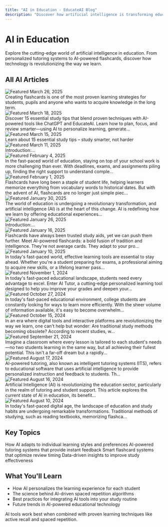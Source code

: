 ```yaml
---
title: "AI in Education - EducateAI Blog"
description: "Discover how artificial intelligence is transforming education, personalized learning, and study techniques"
---
```


# AI in Education

Explore the cutting-edge world of artificial intelligence in education. From personalized tutoring systems to AI-powered flashcards, discover how technology is revolutionizing the way we learn.

## All AI Articles

<CardGroup cols={2}>
  <Card title="How to Create Flashcards: Modern Methods, Tips & Tools for Effective Learning" href="/blog/ai/how-to-create-flashcards-modern-methods-tips-tools-for-effective-learning" icon="cards-blank">
    <div style={{display: 'flex', alignItems: 'center', gap: '12px', marginBottom: '8px'}}>
      <img src="/images/blog/photo-1742199009963-c028d0c5a603.jpg" alt="Featured" style={{width: '60px', height: '40px', objectFit: 'cover', borderRadius: '4px'}} />
      <span style={{fontSize: '12px', color: '#666'}}>March 26, 2025</span>
    </div>
    Creating flashcards is one of the most proven learning strategies for students, pupils and anyone who wants to acquire knowledge in the long term.
  </Card>
  
  <Card title="AI-Powered Study Tips: How to Use AI Tools to Learn Faster" href="/blog/ai/ai-powered-study-tips-how-to-use-ai-tools-to-learn-faster" icon="bolt">
    <div style={{display: 'flex', alignItems: 'center', gap: '12px', marginBottom: '8px'}}>
      <img src="/images/blog/photo-1585661417298-8236a5f449aa.jpg" alt="Featured" style={{width: '60px', height: '40px', objectFit: 'cover', borderRadius: '4px'}} />
      <span style={{fontSize: '12px', color: '#666'}}>March 18, 2025</span>
    </div>
    Discover 15 essential study tips that blend proven techniques with AI-powered tools like ChatGPT and EducateAI. Learn how to plan, focus, and review smarter—using AI to personalize learning, generate...
  </Card>
  
  <Card title="15 Essential Study Tips – Study Smarter, Not Harder" href="/blog/ai/15-essential-study-tips-study-smarter-not-harder" icon="lightbulb">
    <div style={{display: 'flex', alignItems: 'center', gap: '12px', marginBottom: '8px'}}>
      <img src="/images/blog/photo-1616400619175-5beda3a17896.jpg" alt="Featured" style={{width: '60px', height: '40px', objectFit: 'cover', borderRadius: '4px'}} />
      <span style={{fontSize: '12px', color: '#666'}}>March 15, 2025</span>
    </div>
    Learn about 15 essential study tips – study smarter, not harder
  </Card>
  
  <Card title="The Importance of Context in AI-Powered Education" href="/blog/ai/the-importance-of-context-in-ai-powered-education" icon="brain">
    <div style={{display: 'flex', alignItems: 'center', gap: '12px', marginBottom: '8px'}}>
      <img src="/images/blog/photo-1717501217941-ea11df0605f2.jpg" alt="Featured" style={{width: '60px', height: '40px', objectFit: 'cover', borderRadius: '4px'}} />
      <span style={{fontSize: '12px', color: '#666'}}>March 11, 2025</span>
    </div>
    Introduction:...
  </Card>
  
  <Card title="How Tutor AI Powers Personalized Learning for Students" href="/blog/ai/how-tutor-ai-powers-personalized-learning-for-students" icon="graduation-cap">
    <div style={{display: 'flex', alignItems: 'center', gap: '12px', marginBottom: '8px'}}>
      <img src="/images/blog/photo-1580582932707-520aed937b7b.jpg" alt="Featured" style={{width: '60px', height: '40px', objectFit: 'cover', borderRadius: '4px'}} />
      <span style={{fontSize: '12px', color: '#666'}}>February 4, 2025</span>
    </div>
    In the fast-paced world of education, staying on top of your school work is more challenging than ever. With deadlines, exams, and assignments piling up, finding the right support to understand comple...
  </Card>
  
  <Card title="Why AI Flashcards Are the Future of Study Habits" href="/blog/ai/why-ai-flashcards-are-the-future-of-study-habits" icon="cards-blank">
    <div style={{display: 'flex', alignItems: 'center', gap: '12px', marginBottom: '8px'}}>
      <img src="/images/blog/photo-1516321318423-f06f85e504b3.jpg" alt="Featured" style={{width: '60px', height: '40px', objectFit: 'cover', borderRadius: '4px'}} />
      <span style={{fontSize: '12px', color: '#666'}}>February 1, 2025</span>
    </div>
    Flashcards have long been a staple of student life, helping learners memorize everything from vocabulary words to historical dates. But with the advent of AI, flashcards are no longer just simple piec...
  </Card>
  
  <Card title="The Role of AI in Personalized Learning Paths: A Guide for Students" href="/blog/ai/the-role-of-ai-in-personalized-learning-paths-a-guide-for-students" icon="route">
    <div style={{display: 'flex', alignItems: 'center', gap: '12px', marginBottom: '8px'}}>
      <img src="/images/blog/photo-1523050854058-8df90110c9f1.jpg" alt="Featured" style={{width: '60px', height: '40px', objectFit: 'cover', borderRadius: '4px'}} />
      <span style={{fontSize: '12px', color: '#666'}}>January 30, 2025</span>
    </div>
    The world of education is undergoing a revolutionary transformation, and artificial intelligence (AI) is at the heart of this change. AI is redefining how we learn by offering educational experiences...
  </Card>
  
  <Card title="EducateAi vs. Human Tutors: How to Choose Your Best Study Partner" href="/blog/ai/educateai-vs-human-tutors-how-to-choose-your-best-study-partner" icon="user-vs-user">
    <div style={{display: 'flex', alignItems: 'center', gap: '12px', marginBottom: '8px'}}>
      <img src="/images/blog/photo-1484807352052-23338990c6c6.jpg" alt="Featured" style={{width: '60px', height: '40px', objectFit: 'cover', borderRadius: '4px'}} />
      <span style={{fontSize: '12px', color: '#666'}}>January 26, 2025</span>
    </div>
    Introduction:...
  </Card>
  
  <Card title="AI-Powered Flashcard System: Your Path to Smarter Study" href="/blog/ai/ai-powered-flashcard-system-your-path-to-smarter-study" icon="cards-blank">
    <div style={{display: 'flex', alignItems: 'center', gap: '12px', marginBottom: '8px'}}>
      <img src="/images/blog/photo-1542908371-3d8e22825a4f.jpg" alt="Featured" style={{width: '60px', height: '40px', objectFit: 'cover', borderRadius: '4px'}} />
      <span style={{fontSize: '12px', color: '#666'}}>January 16, 2025</span>
    </div>
    Flashcards have always been trusted study aids, yet we can push them further. Meet AI-powered flashcards: a bold fusion of tradition and intelligence. They're not average cards. They adapt to your pro...
  </Card>
  
  <Card title="Get Started with EducateAi's AI-Powered Flashcard System" href="/blog/ai/get-started-with-educateais-ai-powered-flashcard-system" icon="play">
    <div style={{display: 'flex', alignItems: 'center', gap: '12px', marginBottom: '8px'}}>
      <img src="/images/blog/photo-1535891519950-1746bb40da66.jpg" alt="Featured" style={{width: '60px', height: '40px', objectFit: 'cover', borderRadius: '4px'}} />
      <span style={{fontSize: '12px', color: '#666'}}>January 10, 2025</span>
    </div>
    In today's fast-paced world, effective learning tools are essential to stay ahead. Whether you're a student preparing for exams, a professional aiming to acquire new skills, or a lifelong learner pass...
  </Card>
  
  <Card title="Get Better Grades with Tutor AI: Your Personal Learning Companion" href="/blog/ai/get-better-grades-with-tutor-ai-your-personal-learning-companion" icon="chart-line-up">
    <div style={{display: 'flex', alignItems: 'center', gap: '12px', marginBottom: '8px'}}>
      <img src="/images/blog/photo-1498079022511-d15614cb1c02.jpg" alt="Featured" style={{width: '60px', height: '40px', objectFit: 'cover', borderRadius: '4px'}} />
      <span style={{fontSize: '12px', color: '#666'}}>November 1, 2024</span>
    </div>
    In today's fast-paced educational landscape, students need every advantage to excel. Enter AI Tutor, a cutting-edge personalized learning tool designed to help you improve your grades and deepen your...
  </Card>
  
  <Card title="The Power of AI and Knowledge Bases: Transforming How College Students Learn" href="/blog/ai/the-power-of-ai-and-knowledge-bases-transforming-how-college-students-learn" icon="database">
    <div style={{display: 'flex', alignItems: 'center', gap: '12px', marginBottom: '8px'}}>
      <img src="/images/blog/photo-1557234201-53779717b2d8.jpg" alt="Featured" style={{width: '60px', height: '40px', objectFit: 'cover', borderRadius: '4px'}} />
      <span style={{fontSize: '12px', color: '#666'}}>October 27, 2024</span>
    </div>
    In today's fast-paced educational environment, college students are constantly looking for ways to learn more efficiently. With the sheer volume of information available, it's easy to become overwhelm...
  </Card>
  
  <Card title="Traditional Study Methods: Are They Still Effective in Today's Learning Environment?" href="/blog/ai/traditional-study-methods-are-they-still-effective-in-todays-learning-environment" icon="question">
    <div style={{display: 'flex', alignItems: 'center', gap: '12px', marginBottom: '8px'}}>
      <img src="/images/blog/photo-1471107191679-f26174d2d41e.jpg" alt="Featured" style={{width: '60px', height: '40px', objectFit: 'cover', borderRadius: '4px'}} />
      <span style={{fontSize: '12px', color: '#666'}}>October 15, 2024</span>
    </div>
    In an era where digital tools and interactive platforms are revolutionizing the way we learn, one can't help but wonder: Are traditional study methods becoming obsolete? According to recent studies, w...
  </Card>
  
  <Card title="Why AI is Revolutionizing Education: The Future of Learning" href="/blog/ai/why-ai-is-revolutionizing-education-the-future-of-learning" icon="sparkles">
    <div style={{display: 'flex', alignItems: 'center', gap: '12px', marginBottom: '8px'}}>
      <img src="/images/blog/why-ai-is-revolutionizing-education-the-future-of-learning-featured.jpg" alt="Featured" style={{width: '60px', height: '40px', objectFit: 'cover', borderRadius: '4px'}} />
      <span style={{fontSize: '12px', color: '#666'}}>September 21, 2024</span>
    </div>
    Imagine a classroom where every lesson is tailored to each student's needs—no two students learning in the same way, but all achieving their fullest potential. This isn't a far-off dream but a rapidly...
  </Card>
  
  <Card title="What is AI-powered tutoring?" href="/blog/ai/what-is-ai-powered-tutoring" icon="question-mark-circle">
    <div style={{display: 'flex', alignItems: 'center', gap: '12px', marginBottom: '8px'}}>
      <img src="/images/blog/photo-1543193158-07c01963e800.jpg" alt="Featured" style={{width: '60px', height: '40px', objectFit: 'cover', borderRadius: '4px'}} />
      <span style={{fontSize: '12px', color: '#666'}}>August 17, 2024</span>
    </div>
    AI-powered tutoring, also known as intelligent tutoring systems (ITS), refers to educational software that uses artificial intelligence to provide personalized instruction and feedback to students. Th...
  </Card>
  
  <Card title="AI for Tutoring and Support" href="/blog/ai/ai-for-tutoring-and-support-2" icon="user-group">
    <div style={{display: 'flex', alignItems: 'center', gap: '12px', marginBottom: '8px'}}>
      <img src="/images/blog/photo-1487017159836-4e23ece2e4cf.jpg" alt="Featured" style={{width: '60px', height: '40px', objectFit: 'cover', borderRadius: '4px'}} />
      <span style={{fontSize: '12px', color: '#666'}}>August 16, 2024</span>
    </div>
    Artificial Intelligence (AI) is revolutionizing the education sector, particularly in the realm of tutoring and student support. This article explores the current state of AI in education, its benefit...
  </Card>
  
  <Card title="Why AI Tools are the Future of Studying" href="/blog/ai/why-ai-tools-are-the-future-of-studying" icon="rocket">
    <div style={{display: 'flex', alignItems: 'center', gap: '12px', marginBottom: '8px'}}>
      <img src="/images/blog/photo-1597570889212-97f48e632dad.jpg" alt="Featured" style={{width: '60px', height: '40px', objectFit: 'cover', borderRadius: '4px'}} />
      <span style={{fontSize: '12px', color: '#666'}}>August 10, 2024</span>
    </div>
    In today's fast-paced digital age, the landscape of education and study habits are undergoing remarkable transformations. Traditional methods of studying, such as reading textbooks, memorizing flashca...
  </Card>
</CardGroup>

## Key Topics

<CardGroup cols={2}>
  <Card title="Personalized Learning" icon="user-gear">
    How AI adapts to individual learning styles and preferences
  </Card>
  
  <Card title="Intelligent Tutoring" icon="graduation-cap">
    AI-powered tutoring systems that provide instant feedback
  </Card>
  
  <Card title="Adaptive Flashcards" icon="cards-blank">
    Smart flashcard systems that optimize review timing
  </Card>
  
  <Card title="Learning Analytics" icon="chart-line">
    Data-driven insights to improve study effectiveness
  </Card>
</CardGroup>

## What You'll Learn

- How AI personalizes the learning experience for each student
- The science behind AI-driven spaced repetition algorithms
- Best practices for integrating AI tools into your study routine
- Future trends in AI-powered educational technology

<Tip>
  AI tools work best when combined with proven learning techniques like active recall and spaced repetition.
</Tip>